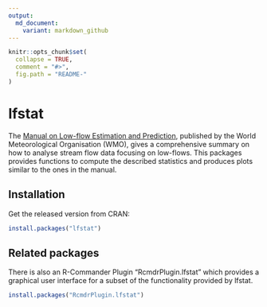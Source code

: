 ```yaml
---
output:
  md_document:
    variant: markdown_github
---
```


<!-- README.md is generated from README.Rmd. Please edit that file -->

```r
knitr::opts_chunk$set(
  collapse = TRUE,
  comment = "#>",
  fig.path = "README-"
)
```

# lfstat

The [Manual on Low-flow Estimation and Prediction](https://library.wmo.int/doc_num.php?explnum_id=7699), published by the World Meteorological Organisation (WMO), gives a comprehensive summary on how to analyse stream flow data focusing on low-flows. This packages provides functions to compute the described statistics and produces plots similar to the ones in the manual.

## Installation

Get the released version from CRAN:

``` r
install.packages("lfstat")
```

## Related packages

There is also an R-Commander Plugin "RcmdrPlugin.lfstat" which provides a graphical user interface for a subset of the functionality provided by lfstat.

``` r
install.packages("RcmdrPlugin.lfstat")
```
